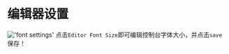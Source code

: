 # 编辑器设置

!['font settings'](/image/settings/FontSettings.png)
点击`Editor Font Size`即可编辑控制台字体大小，并点击`save`保存！